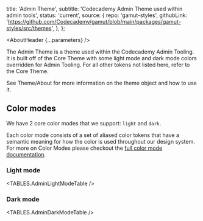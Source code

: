 


  title: 'Admin Theme',
  subtitle: 'Codecademy Admin Theme used within admin tools',
  status: 'current',
  source: {
    repo: 'gamut-styles',
    githubLink:
      'https://github.com/Codecademy/gamut/blob/main/packages/gamut-styles/src/themes',
  },
};

<Meta title="Foundations/Theme/Admin Theme" />

<AboutHeader {...parameters} />

The Admin Theme is a theme used within the Codecademy Admin Tooling. It is built off of the Core Theme with some light mode and dark mode colors overridden for Admin Tooling. For all other tokens not listed here, refer to the <LinkTo id="Foundations/Theme/CoreTheme">Core Theme</LinkTo>.

See <LinkTo id="Foundations/Theme/About">Theme/About</LinkTo> for more information on the theme object and how to use it.

## Color modes

We have 2 core color modes that we support: `light` and `dark`.

Each color mode consists of a set of aliased color tokens that have a semantic meaning for how the color is used throughout our design system. For more on Color Modes please checkout the [full color mode documentation](/?path=/docs/foundations-colormode--page).

### Light mode

<TABLES.AdminLightModeTable />

### Dark mode

<TABLES.AdminDarkModeTable />
